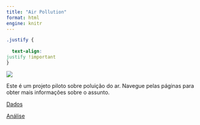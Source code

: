 ```yaml
---
title: "Air Pollution"
format: html
engine: knitr 
---
```


```css

.justify {
 
  text-align:
justify !important
}

```

![](poluicao-atmosferica.png)

:::{.justify}
Este é um projeto piloto sobre poluição do ar. Navegue pelas páginas para obter mais informações sobre o assunto.
:::

[Dados](poluentes.html)

[Análise](resultados.html)
